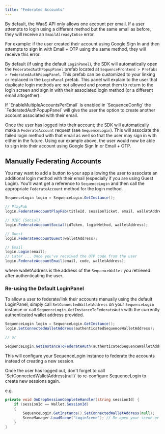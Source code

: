 ---
title: "Federated Accounts"
---

By default, the WaaS API only allows one account per email. If a user attempts to login using a different method but the same email as before, they will receive an `EmailAlreadyInUse` error.

For example: if the user created their account using Google Sign In and then attempts to sign in with Email + OTP using the same method, they will receive this error.

By default (if using the default `LoginPanel`), the SDK will automatically open the `FederatedAuthPopupPanel` prefab located at `SequenceFrontend > Prefabs > FederatedAuthPopupPanel`. This prefab can be customized to your linking or replaced in the `LoginPanel` prefab. This panel will explain to the user that duplicate login methods are not allowed and prompt them to return to the login screen and sign in with their associated login method (or a different email altogether).

<Note>
If `EnableMultipleAccountsPerEmail` is enabled in `SequenceConfig` the `FederatedAuthPopupPanel` will give the user the option to create another account associated with their email.
</Note>

Once the user has logged into their account; the SDK will automatically make a `FederateAccount` request (see `SequenceLogin`). This will associate the failed login method with that email as well so that the user may sign in with either in the future. Using our example above, the user would now be able to sign into their account using Google Sign In or Email + OTP.

## Manually Federating Accounts

You may want to add a button to your app allowing the user to associate an additional login method with their email (especially if you are using Guest Login). You'll want get a reference to `SequenceLogin` and then call the appropriate `FederateAccount` method for the login method.

```csharp
SequenceLogin login = SequenceLogin.GetInstance();

// PlayFab
login.FederateAccountPlayFab(titleId, sessionTicket, email, walletAddress);

// OIDC (Social)
login.FederateAccountSocial(idToken, loginMethod, walletAddress);

// Guest
login.FederateAccountGuest(walletAddress);

// Email
login.Login(email);
// Later ... Once you've received the OTP code from the user
login.FederateAccountEmail(email, code, walletAddress); 
```
where walletAddress is the address of the `SequenceWallet` you retrieved after authenticating the user.

### Re-using the Default LoginPanel

To allow a user to federate/link their accounts manually using the default LoginPanel, simply call `SetConnectedWalletAddress` on your `SequenceLogin` instance or call `SequenceLogin.GetInstanceToFederateAuth` with the currently authenticated wallet address provided.

```csharp
SequenceLogin login = SequenceLogin.GetInstance();
login.SetConnectedWalletAddress(authenticatedSequenceWalletAddress);

// or

SequenceLogin.GetInstanceToFederateAuth(authenticatedSequenceWalletAddress);
```

This will configure your SequenceLogin instance to federate the accounts instead of creating a new session.

<Tip>
Once the user has logged out, don't forget to call `SetConnectedWalletAddress(null)` to re-configure SequenceLogin to create new sessions again.

e.g.

```csharp
private void OnDropSessionCompleteHandler(string sessionId) {
    if (sessionId == Wallet.SessionId)
    {
        SequenceLogin.GetInstance().SetConnectedWalletAddress(null);
        SceneManager.LoadScene("LoginScene"); // Re-open your scene or UI to allow the user to log back in and create a new session here
    }
}
```
</Tip>